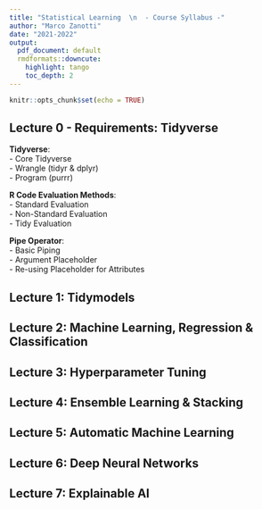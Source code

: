 ```yaml
---
title: "Statistical Learning  \n  - Course Syllabus -"
author: "Marco Zanotti"
date: "2021-2022"
output:
  pdf_document: default
  rmdformats::downcute:
    highlight: tango
    toc_depth: 2
---
```


```r
knitr::opts_chunk$set(echo = TRUE)
```


## Lecture 0 - Requirements: Tidyverse

**Tidyverse**:  
- Core Tidyverse    
- Wrangle (tidyr & dplyr)   
- Program (purrr)  

**R Code Evaluation Methods**:  
- Standard Evaluation  
- Non-Standard Evaluation  
- Tidy Evaluation  

**Pipe Operator**:  
- Basic Piping  
- Argument Placeholder  
- Re-using Placeholder for Attributes  


## Lecture 1: Tidymodels



## Lecture 2: Machine Learning, Regression & Classification



## Lecture 3: Hyperparameter Tuning



## Lecture 4: Ensemble Learning & Stacking



## Lecture 5: Automatic Machine Learning



## Lecture 6: Deep Neural Networks



## Lecture 7: Explainable AI


